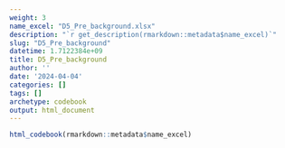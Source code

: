 ```yaml
---
weight: 3
name_excel: "D5_Pre_background.xlsx"
description: "`r get_description(rmarkdown::metadata$name_excel)`"
slug: "D5_Pre_background"
datetime: 1.7122384e+09
title: D5_Pre_background
author: ''
date: '2024-04-04'
categories: []
tags: []
archetype: codebook
output: html_document
---
```


```r
html_codebook(rmarkdown::metadata$name_excel)
```
